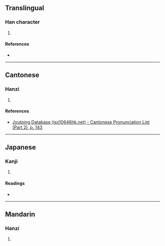 {{character info/new}}
==Translingual==

===Han character===
{{Han char|rn=85|rad=水|as=11|sn=14|four=36100|canj=EWIM|ids=⿰氵國}}

# {{defn|Han|sort=水11}}

====References====
* {{Han ref|kx=0645.090|dkj=18116|hdz=31723.070|uh=6F0D|ud=28429|bh=E2B6|bd=58038}}

----

==Cantonese==

===Hanzi===
{{yue-hanzi|jyut=[[gwok3]]|y=gwok3}}

# {{defn|lang=yue|sort=水11}}

====References====
*[http://www.iso10646hk.net/jp/document/download.jsp Jyutping Database (iso10646hk.net) - Cantonese Pronunciation List (Part 2), p. 143]

----

==Japanese==

===Kanji===
{{ja-kanji|grade=|rs=水11}}

# {{defn|lang=ja|sort=水11}}

====Readings====
* {{ja-readings|on=[[かく]] (kaku)|kun=}}

----

==Mandarin==

===Hanzi===
{{cmn-hanzi|pin=[[guó]] ([[guo2]])|wg=kuo<sup>2</sup>}}

# {{defn|lang=cmn|sort=水11}}